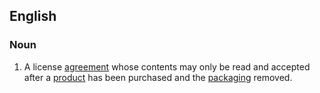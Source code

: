 {{also|shrink-wrap license}}
==English==

===Noun===
{{en-noun|head=[[shrinkwrap]] [[license]]}}

# A license [[agreement]] whose contents may only be read and accepted after a [[product]] has been purchased and the [[packaging]] removed.